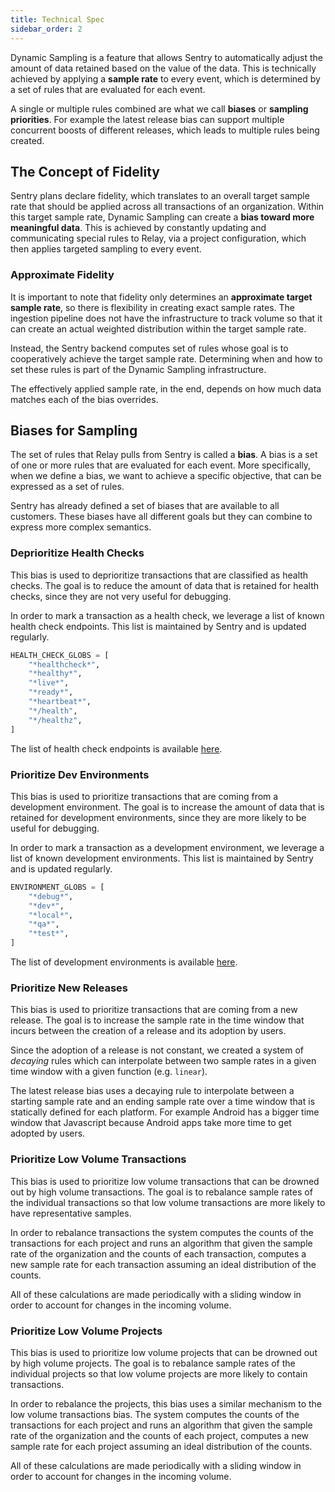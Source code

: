 ```yaml
---
title: Technical Spec
sidebar_order: 2
---
```


Dynamic Sampling is a feature that allows Sentry to automatically adjust the amount of data retained based on the value of the data. This is technically achieved by applying a **sample rate** to every event, which is determined by a set of rules that are evaluated for each event.

A single or multiple rules combined are what we call **biases** or **sampling priorities**. For example the latest release bias can support multiple concurrent boosts of different releases, which leads to multiple rules being created.

## The Concept of Fidelity

Sentry plans declare fidelity, which translates to an overall target sample rate that should be applied across all transactions of an organization. Within this target sample rate, Dynamic Sampling can create a **bias toward more meaningful data**. This is achieved by constantly updating and communicating special rules to Relay, via a project configuration, which then applies targeted sampling to every event.

### Approximate Fidelity

It is important to note that fidelity only determines an **approximate target sample rate**, so there is flexibility in creating exact sample rates. The ingestion pipeline does not have the infrastructure to track volume so that it can create an actual weighted distribution within the target sample rate.

Instead, the Sentry backend computes set of rules whose goal is to cooperatively achieve the target sample rate. Determining when and how to set these rules is part of the Dynamic Sampling infrastructure.

<Alert title="⚠️ Note" level="info">

The effectively applied sample rate, in the end, depends on how much data matches each of the bias overrides.

</Alert>

## Biases for Sampling

The set of rules that Relay pulls from Sentry is called a **bias**. A bias is a set of one or more rules that are evaluated for each event. More specifically, when we define a bias, we want to achieve a specific objective, that can be expressed as a set of rules.

Sentry has already defined a set of biases that are available to all customers. These biases have all different goals but they can combine to express more complex semantics.

### Deprioritize Health Checks

This bias is used to deprioritize transactions that are classified as health checks. The goal is to reduce the amount of data that is retained for health checks, since they are not very useful for debugging.

In order to mark a transaction as a health check, we leverage a list of known health check endpoints. This list is maintained by Sentry and is updated regularly.

```python
HEALTH_CHECK_GLOBS = [
    "*healthcheck*",
    "*healthy*",
    "*live*",
    "*ready*",
    "*heartbeat*",
    "*/health",
    "*/healthz",
]
```

The list of health check endpoints is available [here](https://github.com/getsentry/sentry/blob/4cb0d863de1ef8e3440153cb440eaca8025dee0d/src/sentry/dynamic_sampling/rules/biases/ignore_health_checks_bias.py#L14).

### Prioritize Dev Environments

This bias is used to prioritize transactions that are coming from a development environment. The goal is to increase the amount of data that is retained for development environments, since they are more likely to be useful for debugging.

In order to mark a transaction as a development environment, we leverage a list of known development environments. This list is maintained by Sentry and is updated regularly.

```python
ENVIRONMENT_GLOBS = [
    "*debug*",
    "*dev*",
    "*local*",
    "*qa*",
    "*test*",
]
```

The list of development environments is available [here](https://github.com/getsentry/sentry/blob/4cb0d863de1ef8e3440153cb440eaca8025dee0d/src/sentry/dynamic_sampling/rules/biases/boost_environments_bias.py#L7).

### Prioritize New Releases

This bias is used to prioritize transactions that are coming from a new release. The goal is to increase the sample rate in the time window that incurs between the creation of a release and its adoption by users.

Since the adoption of a release is not constant, we created a system of _decaying_ rules which can interpolate between two sample rates in a given time window with a given function (e.g. `linear`).

The latest release bias uses a decaying rule to interpolate between a starting sample rate and an ending sample rate over a time window that is statically defined for each platform. For example Android has a bigger time window that Javascript because Android apps take more time to get adopted by users.

### Prioritize Low Volume Transactions

This bias is used to prioritize low volume transactions that can be drowned out by high volume transactions. The goal is to rebalance sample rates of the individual transactions so that low volume transactions are more likely to have representative samples.

In order to rebalance transactions the system computes the counts of the transactions for each project and runs an algorithm that given the sample rate of the organization and the counts of each transaction, computes a new sample rate for each transaction assuming an ideal distribution of the counts.


<Alert title="⚠️ Note" level="info">

All of these calculations are made periodically with a sliding window in order to account for changes in the incoming volume.

</Alert>

### Prioritize Low Volume Projects

This bias is used to prioritize low volume projects that can be drowned out by high volume projects. The goal is to rebalance sample rates of the individual projects so that low volume projects are more likely to contain transactions.

In order to rebalance the projects, this bias uses a similar mechanism to the low volume transactions bias. The system computes the counts of the transactions for each project and runs an algorithm that given the sample rate of the organization and the counts of each project, computes a new sample rate for each project assuming an ideal distribution of the counts.

<Alert title="⚠️ Note" level="info">

All of these calculations are made periodically with a sliding window in order to account for changes in the incoming volume.

</Alert>
